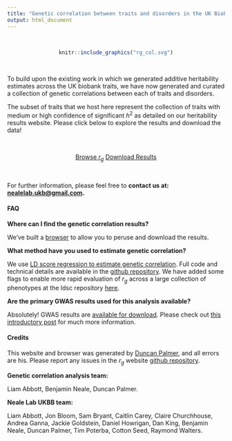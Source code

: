 ```yaml
---
title: "Genetic correlation between traits and disorders in the UK Biobank"
output: html_document
---
```


<br>

<center>
```r
knitr::include_graphics("rg_col.svg")
```
</center>

<br>

<div class="well">

To build upon the existing work in which we generated additive heritability estimates across the UK biobank traits, we have now generated and curated a collection of genetic correlations between each of traits and disorders.

The subset of traits that we host here represent the collection of traits with medium or high confidence of significant $h^2$ as detailed on our heritability results website. Please click below to explore the results and download the data!

<br>

<div style="text-align: center;">
<a href="https://ukbb-rg.hail.is/rg_browser/" class="btn btn-primary btn-lg">Browse  $r_g$</a>
<a href="https://www.dropbox.com/sh/qvuil7op8bw68fm/AACBkXBnj4rPUrlRq3Hm514ha?dl=0"  class="btn btn-primary btn-lg" onclick="trackOutboundLink('https://drive.google.com/file/d/1PgPEj4uG6v4DcuxBEbnAu8DXuPaQbA-k/view?usp=sharing'); return false;">Download Results</a>
</div>

<br>

For further information, please feel free to **contact us at: <nealelab.ukb@gmail.com>.**

</div>

<div class="well">

#### FAQ

**Where can I find the genetic correlation results?**

We’ve built a [browser](https://ukbb-rg.hail.is/rg_browser/) to allow you to peruse and download the results.

**What method have you used to estimate genetic correlation?**

We use [LD score regression to estimate genetic correlation](https://www.ncbi.nlm.nih.gov/pmc/articles/PMC4495769/). Full code and technical details are available in the [github repository](https://github.com/bulik/ldsc). We have added some flags to enable more rapid evaluation of $r_g$ across a large collection of phenotypes at the ldsc repository [here](https://github.com/astheeggeggs/ldsc).

**Are the primary GWAS results used for this analysis available? **

Absolutely! GWAS results are [available for download](https://sites.google.com/broadinstitute.org/ukbbgwasresults/). Please check out [this introductory post](http://www.nealelab.is/blog/2017/7/19/rapid-gwas-of-thousands-of-phenotypes-for-337000-samples-in-the-uk-biobank) for much more information. 

</div>

<div class="well">

#### Credits

This website and browser was generated by [Duncan Palmer](https://astheeggeggs.github.io/), and all errors are his. Please report any issues in the $r_g$ website [github repository](https://github.com/astheeggeggs/UKBB_ldsc_r2/issues).

**Genetic correlation analysis team:**

Liam Abbott,
Benjamin Neale,
Duncan Palmer.

**Neale Lab UKBB team:**

Liam Abbott,
Jon Bloom,
Sam Bryant,
Caitlin Carey,
Claire Churchhouse,
Andrea Ganna,
Jackie Goldstein,
Daniel Howrigan,
Dan King,
Benjamin Neale,
Duncan Palmer,
Tim Poterba,
Cotton Seed,
Raymond Walters.

</div>
